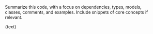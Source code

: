 Summarize this code, with a focus on dependencies, types, models, classes, comments, and examples. Include snippets of core concepts if relevant. 

 {text}